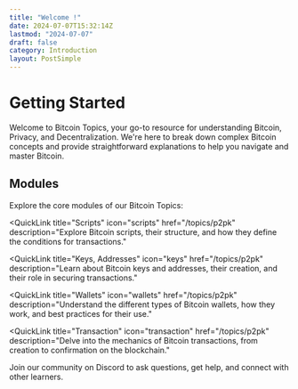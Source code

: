 ```yaml
---
title: "Welcome !"
date: 2024-07-07T15:32:14Z
lastmod: "2024-07-07"
draft: false
category: Introduction
layout: PostSimple
---
```


# Getting Started

Welcome to Bitcoin Topics, your go-to resource for understanding Bitcoin, Privacy, and Decentralization. We're here to break down complex Bitcoin concepts and provide straightforward explanations to help you navigate and master Bitcoin.

## Modules

Explore the core modules of our Bitcoin Topics:

<QuickLinks>

<QuickLink
    title="Scripts"
    icon="scripts"
    href="/topics/p2pk"
    description="Explore Bitcoin scripts, their structure, and how they define the conditions for transactions."
></QuickLink>

<QuickLink
    title="Keys, Addresses"
    icon="keys"
    href="/topics/p2pk"
    description="Learn about Bitcoin keys and addresses, their creation, and their role in securing transactions."
></QuickLink>

<QuickLink
    title="Wallets"
    icon="wallets"
    href="/topics/p2pk"
    description="Understand the different types of Bitcoin wallets, how they work, and best practices for their use."
></QuickLink>

<QuickLink
    title="Transaction"
    icon="transaction"
    href="/topics/p2pk"
    description="Delve into the mechanics of Bitcoin transactions, from creation to confirmation on the blockchain."
></QuickLink>

</QuickLinks>

Join our community on Discord to ask questions, get help, and connect with other learners.
